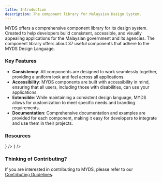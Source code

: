 ```yaml
---
title: Introduction
description: The component library for Malaysian Design System.
---
```



MYDS offers a comprehensive component library for its design system. Created to help developers build consistent, accessible, and visually appealing applications for the Malaysian government and its agencies.
The component library offers about 37 useful components that adhere to the MYDS Design Language.

### Key Features

- **Consistency**: All components are designed to work seamlessly together, providing a uniform look and feel across all applications.
- **Accessibility**: MYDS components are built with accessibility in mind, ensuring that all users, including those with disabilities, can use your applications.
- **Extensible**: While maintaining a consistent design language, MYDS allows for customization to meet specific needs and branding requirements.
- **Documentation**: Comprehensive documentation and examples are provided for each component, making it easy for developers to integrate and use them in their projects.

### Resources

<Cards>
  <Card
    href="https://github.com/govtechmy/myds"
    title="GitHub (@govtechmy/myds)"
    description="Code repository. Follow for latest updates, issues, and discussions."
    icon={<GitHubIcon />}
  />
  <Card
    href="https://myds-storybook.vercel.app/"
    title="Storybook"
    description="UI Development Environment. Explore and interact with components."
    icon={<StorybookIcon />}
  />
</Cards>

### Thinking of Contributing?

If you are interested in contributing to MYDS, please refer to our [Contributing Guidelines](https://github.com/govtechmy/myds/blob/main/CONTRIBUTING.md).

